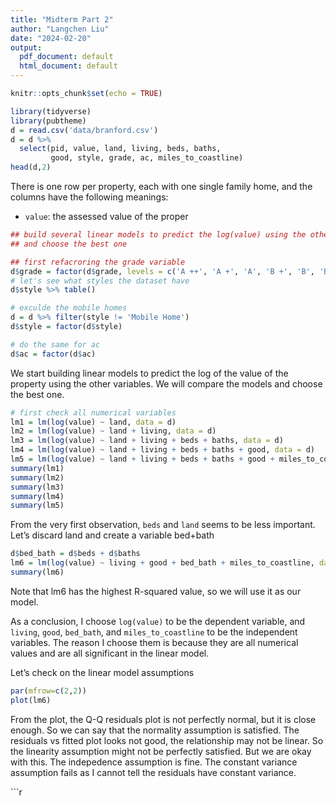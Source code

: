 ```yaml
---
title: "Midterm Part 2"
author: "Langchen Liu"
date: "2024-02-20"
output:
  pdf_document: default
  html_document: default
---
```


```r
knitr::opts_chunk$set(echo = TRUE)
```

```r
library(tidyverse)
library(pubtheme)
d = read.csv('data/branford.csv')
d = d %>% 
  select(pid, value, land, living, beds, baths,
         good, style, grade, ac, miles_to_coastline)
head(d,2)
```
There is one row per property, each with one single family home, and the columns have the following meanings:

- `value`: the assessed value of the proper

```r
## build several linear models to predict the log(value) using the other variables, compare the models
## and choose the best one

## first refacroring the grade variable
d$grade = factor(d$grade, levels = c('A ++', 'A +', 'A', 'B +', 'B', 'B -', 'C +', 'C', 'C -', 'D +', 'D'))
# let's see what styles the dataset have
d$style %>% table()


```
```r
# exculde the mobile homes
d = d %>% filter(style != 'Mobile Home')
d$style = factor(d$style)
```
```r
# do the same for ac
d$ac = factor(d$ac)
```


We start building linear models to predict the log of the value of the property using the other variables. We will compare the models and choose the best one.




```r
# first check all numerical variables
lm1 = lm(log(value) ~ land, data = d)
lm2 = lm(log(value) ~ land + living, data = d)
lm3 = lm(log(value) ~ land + living + beds + baths, data = d)
lm4 = lm(log(value) ~ land + living + beds + baths + good, data = d)
lm5 = lm(log(value) ~ land + living + beds + baths + good + miles_to_coastline, data = d)
summary(lm1)
summary(lm2)
summary(lm3)
summary(lm4)
summary(lm5)

```
From the very first observation, `beds` and `land` seems to be less important. Let's discard land and create a variable bed+bath
```r
d$bed_bath = d$beds + d$baths
lm6 = lm(log(value) ~ living + good + bed_bath + miles_to_coastline, data = d)
summary(lm6)
```
Note that lm6 has the highest R-squared value, so we will use it as our model. 

As a conclusion, I choose `log(value)` to be the dependent variable, and `living`, `good`, `bed_bath`, and `miles_to_coastline` to be the independent variables. The reason I choose them is because they are all numerical values and are all significant in the linear model.


Let's check on the linear model assumptions

```r
par(mfrow=c(2,2))
plot(lm6)
```
From the plot, the Q-Q residuals plot is not perfectly normal, but it is close enough. So we can say that the normality assumption is satisfied. The residuals vs fitted plot looks not good, the relationship may not be linear. So the linearity assumption might not be perfectly satisfied. But we are okay with this. The indepedence assumption is fine. The constant variance assumption fails as I cannot tell the residuals have constant variance. 

```r

